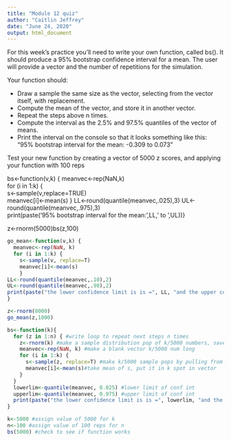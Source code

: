 ```yaml
---
title: "Module 12 quiz"
author: "Caitlin Jeffrey"
date: "June 24, 2020"
output: html_document
---
```


For this week's practice you'll need to write your own function, called bs(). It should produce a 95% bootstrap confidence interval for a mean. The user will provide a vector and the number of repetitions for the simulation.  

Your function should: 

* Draw a sample the same size as the vector, selecting from the vector itself, with replacement.  
* Compute the mean of the vector, and store it in another vector. 
* Repeat the steps above n times.  
* Compute the interval as the 2.5% and 97.5% quantiles of the vector of means.
* Print the interval on the console so that it looks something like this: "95% bootstrap interval for the mean:    -0.309  to  0.073"

Test your new function by creating a vector of 5000 z scores, and applying your function with 100 reps

bs<-function(v,k)  { 
meanvec<-rep(NaN,k)   
for (i in 1:k) {   
s<-sample(v,replace=TRUE)   
meanvec[i]<-mean(s)  } 
LL<-round(quantile(meanvec,.025),3)
UL<-round(quantile(meanvec,.975),3)     
print(paste('95% bootstrap interval for the mean:',LL,' to ',UL))}

z<-rnorm(5000)bs(z,100)

```r
go_mean<-function(v,k) {
  meanvec<-rep(NaN, k)
  for (i in 1:k) {
    s<-sample(v, replace=T)
    meanvec[i]<-mean(s) 
    }
LL<-round(quantile(meanvec,.10),2)
UL<-round(quantile(meanvec,.90),2)
print(paste("the lower confidence limit is is =", LL, "and the upper confidence interval is =", UL))
}

z<-rnorm(8000)
go_mean(z,1000)

```

```r
bs<-function(k){
  for (z in 1:n) { #write loop to repeat next steps n times
    z<-rnorm(k) #make a sample distribution pop of k/5000 numbers, save as object z
    meanvec<-rep(NaN, k) #make a blank vector k/5000 num long
    for (i in 1:k) { 
      s<-sample(z, replace=T) #make k/5000 sample pops by pulling from object z randomly k/5000 times
      meanvec[i]<-mean(s)#take mean of s, put it in k spot in vector
    }
  }
  lowerlim<-quantile(meanvec, 0.025) #lower limit of conf int
  upperlim<-quantile(meanvec, 0.975) #upper limit of conf int
  print(paste("the lower confidence limit is is =", lowerlim, "and the upper confidence interval is =", upperlim)) #print upper and lower CI to console
}

k<-5000 #assign value of 5000 for k
n<-100 #assign value of 100 reps for n
bs(5000) #check to see if function works
```